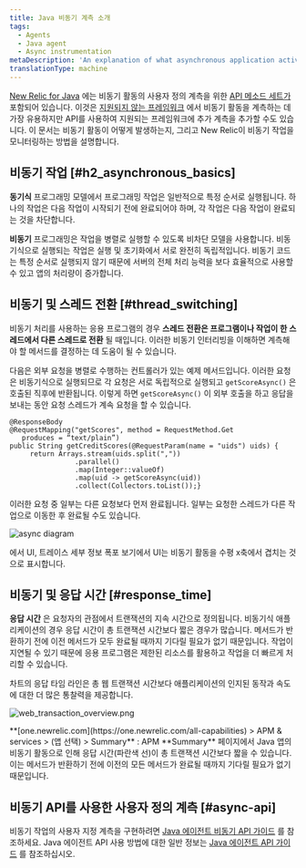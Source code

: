 ```yaml
---
title: Java 비동기 계측 소개
tags:
  - Agents
  - Java agent
  - Async instrumentation
metaDescription: 'An explanation of what asynchronous application activity is, and how it impacts New Relic performance monitoring of Java applications.'
translationType: machine
---
```




[New Relic for Java](/docs/agents/java-agent/getting-started/introduction-new-relic-java) 에는 비동기 활동의 사용자 정의 계측을 위한 [API 메소드 세트가](/docs/agents/java-agent/java-agent-api/java-agent-api-asynchronous-applications) 포함되어 있습니다. 이것은 [지원되지 않는 프레임워크](/docs/agents/java-agent/getting-started/compatibility-requirements-java-agent#frameworks) 에서 비동기 활동을 계측하는 데 가장 유용하지만 API를 사용하여 지원되는 프레임워크에 추가 계측을 추가할 수도 있습니다. 이 문서는 비동기 활동이 어떻게 발생하는지, 그리고 New Relic이 비동기 작업을 모니터링하는 방법을 설명합니다.

## 비동기 작업 [#h2_asynchronous_basics]

**동기식** 프로그래밍 모델에서 프로그래밍 작업은 일반적으로 특정 순서로 실행됩니다. 하나의 작업은 다음 작업이 시작되기 전에 완료되어야 하며, 각 작업은 다음 작업이 완료되는 것을 차단합니다.

**비동기** 프로그래밍은 작업을 병렬로 실행할 수 있도록 비차단 모델을 사용합니다. 비동기식으로 실행되는 작업은 실행 및 초기화에서 서로 완전히 독립적입니다. 비동기 코드는 특정 순서로 실행되지 않기 때문에 서버의 전체 처리 능력을 보다 효율적으로 사용할 수 있고 앱의 처리량이 증가합니다.

## 비동기 및 스레드 전환 [#thread_switching]

비동기 처리를 사용하는 응용 프로그램의 경우 **스레드 전환은 프로그램이나 작업이 한 스레드에서 다른 스레드로 전환** 될 때입니다. 이러한 비동기 인터리빙을 이해하면 계측해야 할 메서드를 결정하는 데 도움이 될 수 있습니다.

다음은 외부 요청을 병렬로 수행하는 컨트롤러가 있는 예제 메서드입니다. 이러한 요청은 비동기식으로 실행되므로 각 요청은 서로 독립적으로 실행되고 `getScoreAsync()` 은 호출된 직후에 반환됩니다. 이렇게 하면 `getScoreAsync()` 이 외부 호출을 하고 응답을 보내는 동안 요청 스레드가 계속 요청을 할 수 있습니다.

```
@ResponseBody
@RequestMapping("getScores", method = RequestMethod.Get
   produces = “text/plain”)
public String getCreditScores(@RequestParam(name = "uids") uids) {
     return Arrays.stream(uids.split(","))
                .parallel()
                .map(Integer::valueOf)
                .map(uid -> getScoreAsync(uid))
                .collect(Collectors.toList());}
```

이러한 요청 중 일부는 다른 요청보다 먼저 완료됩니다. 일부는 요청한 스레드가 다른 작업으로 이동한 후 완료될 수도 있습니다.

<img
  title="async diagram"
  alt="async diagram"
  src={apmJavaAsyncActivity}
/>

에서 <InlinePopover type="apm"/>UI, 트레이스 세부 정보 폭포 보기에서 UI는 비동기 활동을 수평 x축에서 겹치는 것으로 표시합니다.

## 비동기 및 응답 시간 [#response_time]

**응답 시간** 은 요청자의 관점에서 트랜잭션의 지속 시간으로 정의됩니다. 비동기식 애플리케이션의 경우 응답 시간이 총 트랜잭션 시간보다 짧은 경우가 많습니다. 메서드가 반환하기 전에 이전 메서드가 모두 완료될 때까지 기다릴 필요가 없기 때문입니다. 작업이 지연될 수 있기 때문에 응용 프로그램은 제한된 리소스를 활용하고 작업을 더 빠르게 처리할 수 있습니다.

차트의 응답 타임 라인은 총 웹 트랜잭션 시간보다 애플리케이션의 인지된 동작과 속도에 대한 더 많은 통찰력을 제공합니다.

<img
  title="web_transaction_overview.png"
  alt="web_transaction_overview.png"
  src={apmWebTransactionOverview}
/>

<figcaption>
  **[one.newrelic.com](https://one.newrelic.com/all-capabilities) > APM & services > (앱 선택) > Summary** : APM **Summary** 페이지에서 Java 앱의 비동기 활동으로 인해 응답 시간(파란색 선)이 총 트랜잭션 시간보다 짧을 수 있습니다. 이는 메서드가 반환하기 전에 이전의 모든 메서드가 완료될 때까지 기다릴 필요가 없기 때문입니다.
</figcaption>

## 비동기 API를 사용한 사용자 정의 계측 [#async-api]

비동기 작업의 사용자 지정 계측을 구현하려면 [Java 에이전트 비동기 API 가이드](/docs/agents/java-agent/java-agent-api/java-agent-asynchronous-api-guide) 를 참조하세요. Java 에이전트 API 사용 방법에 대한 일반 정보는 [Java 에이전트 API 가이드](/docs/agents/java-agent/custom-instrumentation/java-agent-api-guide) 를 참조하십시오.